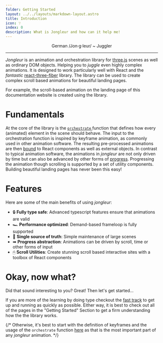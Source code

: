```yaml
---
folder: Getting Started
layout: ../../layouts/markdown-layout.astro
title: Introduction
icon: ❔ 
index: 0
description: What is Jongleur and how can it help me!
---
```


<div align="center">
German /Jon·g·leur/ ~ Juggler
</div>

---

*Jongleur* is an animation and orchestration library for [three.js](https://threejs.org/) scenes as well as ordinary DOM objects. Helping you to *juggle* even highly complex animations. It is designed to work particularly well with React and the *fantastic* [react-three-fiber](https://github.com/pmndrs/react-three-fiber) library. The library can be used to create complex scroll based animations for beautiful landing pages.

For example, the scroll-based animation on the landing page of this documentation website is created using the library.

# Fundamentals

At the core of the library is the [ `orchestrate` ](./keyframes) function that defines how every (animated) element in the scene should behave. The input to the orchestration function is inspired by keyframe animation, as commonly used in other animation software. The resulting pre-processed animations are then [bound](./register) to React components as well as external objects. In contrast to typical animation software, the animations in *jongleur* are not only driven by time but can also be advanced by other forms of [progress](./progress). Progressing the animation though scrolling is supported by a set of utility components. Building beautiful landing pages has never been this easy!



# Features

Here are some of the main benefits of using *jongleur*: 

- 🔒 **Fully type safe**: Advanced typescript features ensure that animations are valid
- 🏎 **Performance optimized**: Demand-based frameloop is fully supported
- 📒 **Single source of truth**: Simple maintenance of large scenes
- ➡  **Progress abstraction**: Animations can be driven by scroll, time or other forms of input
- 🖱 **Scroll Utilities**: Create stunning scroll based interactive sites with a toolbox of React components

# Okay, now what?

Did that sound interesting to you? Great! Then let's get started...

If you are more of the learning by doing type checkout the [fast track](./fast-track) to get up and running as quickly as possible. Either way, it is best to check out all of the pages in the "Getting Started" Section to get a firm understanding how the the library works.

{/*
Otherwise, it's best to start with the definition of keyframes and the usage of the `orchestrate` function [here](./keyframes) as that is the most important part of any *jongleur* animation.
*/}
